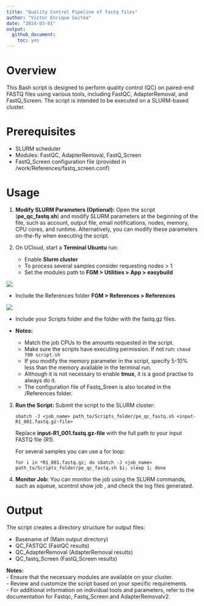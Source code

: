 ```yaml
---
title: "Quality Control Pipeline of fastq files"
author: "Victor Enrique Goitea"
date: "2024-03-01"
output: 
  github_document:
    toc: yes
---
```


# Overview
This Bash script is designed to perform quality control (QC) on paired-end FASTQ files using various tools, including FastQC, AdapterRemoval, and FastQ_Screen. The script is intended to be executed on a SLURM-based cluster.

# Prerequisites
*	SLURM scheduler
*	Modules: FastQC, AdapterRemoval, FastQ_Screen
*	FastQ_Screen configuration file (provided in /work/References/fastq_screen.conf)

# Usage

1. **Modify SLURM Parameters (Optional):** 
  Open the script (**pe_qc_fastq.sh**) and modify SLURM parameters at the beginning of the file, such as account, output file, email notifications, nodes, memory, CPU cores, and runtime. Alternatively, you can modify these parameters on-the-fly when executing the script.

2. On UCloud, start a **Terminal Ubuntu** run: 
   * Enable **Slurm cluster**
   * To process several samples consider requesting nodes > 1
   * Set the modules path to
    **FGM \> Utilities \> App \> easybuild**

  ![](../Img/terminal_slurm.png)

   * Include the References folder
  **FGM \> References \> References**

  ![](../Img/terminal_folders.png)

   * Include your Scripts folder and the folder with the fastq.gz files.

   * **Notes:** 
     + Match the job CPUs to the amounts requested in the script.
     + Make sure the scripts have executing permission. If not run: `chmod 700 script.sh`
     + If you modify the memory parameter in the script, specify 5-10% less than the memory available in the terminal run.
     + Although it is not necessary to enable **tmux**, it is a good practise to always do it.
     + The configuration file of Fastq_Sreen is also located in the /References folder. 

3. **Run the Script:** Submit the script to the SLURM cluster:

    ```
    sbatch -J <job_name> path_to/Scripts_folder/pe_qc_fastq.sh <input-R1_001.fastq.gz-file> 
    ```
    Replace **input-R1_001.fastq.gz-file** with the full path to your input FASTQ file (R1).

    For several samples you can use a for loop:
    
    ```
    for i in *R1_001.fastq.gz; do sbatch -J <job_name> path_to/Scripts_folder/pe_qc_fastq.sh $i; sleep 1; done
    ```

4.	**Monitor Job:** You can monitor the job using the SLURM commands, such as squeue, scontrol show job <job-id>, and check the log files generated.

# Output
The script creates a directory structure for output files:

* Basename of <input-filename> (Main output directory)
* QC_FASTQC (FastQC results)
* QC_AdapterRemoval (AdapterRemoval results)
* QC_fastq_Screen (FastQ_Screen results)

**Notes:**  
- Ensure that the necessary modules are available on your cluster.  
- Review and customize the script based on your specific requirements.  
- For additional information on individual tools and parameters, refer to the documentation for Fastqc, Fastq_Screen and AdapterRemovalv2.  
  